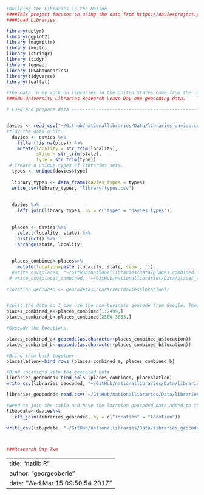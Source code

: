 
```r
#Building the Libraries in the Nation
####This project focuses on using the data from https://daviesproject.princeton.edu/databases/
####Load Libraries

library(dplyr)
library(ggplot2)
library (magrittr)
library (knitr)
library (stringr)
library (tidyr)
library (ggmap)
library (USAboundaries)
library(tidyverse)
library(leaflet)

#The data in my work on libraries in the United States came from the _Davies Project_ at Princeton University. Their website identifies the purpose of their project as one that focuses on the history of collections. >Research into the History of Libraries in the United States, especially those at Universities and the History of their Collections The Davies Project is an on-going project at Princeton aimed at increasing knowledge of the history of the collections in university libraries in general and their rare book collections in particular.  
###GMU University Libraries Research Leave Day one geocoding data.

# Load and prepare data ---------------------------------------------------


davies <- read_csv("~/Github/nationallibraries/Data/libraries_davies.csv")
#tidy the data a bit.
  davies <- davies %>%
    filter(!is.na(plus)) %>%
    mutate(locality = str_trim(locality),
           state = str_trim(state),
           type = str_trim(type))
 # Create a unique types of libraries sets.  
  types <- unique(davies$type)
  
  library_types <- data_frame(davies_types = types)
  write_csv(library_types, "library-types.csv")
  
  
  davies %>%
    left_join(library_types, by = c("type" = "davies_types"))
  

  places <- davies %>%
    select(locality, state) %>%
    distinct() %>%
    arrange(state, locality)
  
  
  places_combined<-places%>%
    mutate(location=paste (locality, state, sep=', '))
  #write_csv(places, "~/GitHub/nationallibraries/Data/places_combined.csv")
 # write_csv(places_combined, "~/GitHub/nationallibraries/Data/places_combined.csv")
  
#location_geocoded <- geocode(as.character(davies$location))


#split the data so I can use the non-business geocode from Google. Their limit is 2500 per day.
places_combined_a<-places_combined[1:2499,]
places_combined_b<-places_combined[2500:3653,]

#Geocode the locations.

places_combined_a<-geocode(as.character(places_combined_a$location))
places_combined_b<-geocode(as.character(places_combined_b$location))

#Bring them back together
placeslatlon<-bind_rows (places_combined_a, places_combined_b)

#Bind locations with the geocoded data
libraries_geocoded<-bind_cols (places_combined, placeslatlon)
write_csv(libraries_geocoded, "~/GitHub/nationallibraries/Data/libraries_geocoded.csv")

libraries_geocoded<-read.csv("~/GitHub/nationallibraries/Data/libraries_geocoded.csv")

#Need to join the table and have the location geocoded data added to the master libraries data.
libupdate<-davies%>%
  left_join(libraries_geocoded, by = c("location" = "location"))

write_csv(libupdate, "~/GitHub/nationallibraries/Data/libraries_geocoded.csv")



###Research Day Two
```


---
title: "natlib.R"
author: "georgeoberle"
date: "Wed Mar 15 09:50:54 2017"
---
